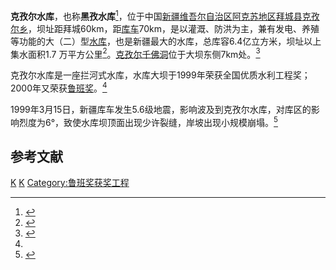 {{Infobox Reservoir | 
|name                     = 克孜尔水库
|nickname                 = 
|image                    = 
|image_caption            = 
|map                      = 
|map_caption              = 
|pushpin_map              = China
|pushpin_map_caption      = 克孜尔水库在中国的位置
|code                     = BKL10500442
|class                    = 大（二）型[[水库|水库]]
|location_of_reservoir    = [[新疆维吾尔自治区|新疆维吾尔自治区]][[阿克苏地区|阿克苏地区]]<br />[[拜城县|拜城县]][[克孜尔乡|克孜尔乡]]
|location_of_dam          = 
|inflow                   = [[木扎提河|木扎提河]]、[[黑孜河|黑孜河]]
|outflow                  = [[木扎提河|木扎提河]]（[[渭干河|渭干河]]）
|catchment_area           = 
|reservoir_area           = 
|mean_depth               = 
|maximum_depth            = 
|flood_level              = 1149.6
|normal_water_level       = 
|dead_water_level         = 
|water_quality            = 
|island                   = 
|maximum_storage_capacity = 6.4亿
|normal_storage_capacity  = 
|dead_storage_capacity    = 
|type_of_dam              = 粘土防渗心墙沙砾坝
|elevation_of_dam         = 
|height_of_dam            = 主坝44，副坝32.6
|length_of_dam            = 主坝920，副坝1288
|width_of_dam             = 
|installed_capacity       = 
|irrigated_area           = 
|start                    = 
|complete                 = 1995年
|cost                     = 3.74亿元
|emigrate                 = 
|latd = 41
|latm = 44
|lats = 34
|latNS = N
|longd = 82
|longm = 26
|longs = 15
|longEW = E
|website = 
|footnotes = <ref>{{Cite web |url=http://www.tsdh.net/%E6%B0%B4%E5%88%A9%E6%96%87%E7%8C%AE%E6%B1%87%E7%BC%96/PDF%E6%96%87%E6%A1%A3/%E4%B8%AD%E5%9B%BD%E6%B0%B4%E5%BA%93%E5%90%8D%E7%A7%B0%E4%BB%A3%E7%A0%81.pdf |title=中国水库名称代码 |accessdate=2020-09-30 |archive-date=2015-05-05 |archive-url=https://web.archive.org/web/20150505182029/http://www.tsdh.net/%E6%B0%B4%E5%88%A9%E6%96%87%E7%8C%AE%E6%B1%87%E7%BC%96/PDF%E6%96%87%E6%A1%A3/%E4%B8%AD%E5%9B%BD%E6%B0%B4%E5%BA%93%E5%90%8D%E7%A7%B0%E4%BB%A3%E7%A0%81.pdf |dead-url=yes }}</ref><ref name="克孜尔水库">{{Cite web |url=http://www.aks.gov.cn/?thread-2964-1.html |title=克孜尔水库 |access-date=2010-10-06 |archive-url=https://web.archive.org/web/20100917111025/http://aks.gov.cn/?thread-2964-1.html |archive-date=2010-09-17 |dead-url=yes }}</ref><ref name="倪明">{{cite journal |title=克孜尔水库大坝震后检查与安全监测 |author=倪明 |journal=大坝与安全 |year=2003 |volume= |issue=5 |pages=9-11 |url=http://www.cqvip.com/qk/90668x/200305/8466921.html }}</ref>
}}
'''克孜尔水库'''，也称'''黑孜水库'''<ref name="李爱玲1994">{{cite journal |author1=李爱玲 |author2=周聿超 |title=新疆渭干河黑孜水库年径流随机数学模型的建立 |journal=干旱区地理 |date=1994 |issue=3 |pages=66-73}}</ref>，位于中国[[新疆维吾尔自治区|新疆维吾尔自治区]][[阿克苏地区|阿克苏地区]][[拜城县|拜城县]][[克孜尔乡|克孜尔乡]]，坝址距拜城60km，距[[库车|库车]]70km，是以灌溉、防洪为主，兼有发电、养殖等功能的大（二）型[[水库|水库]]，也是新疆最大的水库，总库容6.4亿立方米，坝址以上集水面积1.7 万平方公里<ref>{{cite book|title=中国西部大开发指南|url=https://books.google.com/books?id=9WtbAAAAIAAJ|year=2000|publisher=吉林文史出版社|pages=458-}}</ref>。[[克孜尔千佛洞|克孜尔千佛洞]]位于大坝东侧7km处。<ref>{{cite journal |title=库车千佛洞的环境及箕保护 |author=袁国映 |journal=新疆环境保护 |year=2000 |volume=22 |issue=1 |pages=054-056 |url=http://docs.google.com/viewer?a=v&q=cache:B7lpQxWS3kUJ:seekspace.resip.ac.cn/bitstream/2239/13753/1/File_10762.pdf+%E5%85%8B%E5%AD%9C%E5%B0%94%E6%B0%B4%E5%BA%93+%E6%B0%B4%E4%BD%8D&hl=en&pid=bl&srcid=ADGEESixrbsRClESgeZjztzwvaVazKjhp0hwIYdOgMBculpmQ_CHBzFVm-ysct4FHMgCmbHn2kx6omLvtlYjqEIQLjJgXTKkKs0bQvHSwycnvdL7YgDh2MfrRgdh5lDd5EhmtnFlH_R-&sig=AHIEtbTBi2_sPxlfMmHngBukTemGTXPCiw |access-date=2020-12-19 |archive-date=2016-06-03 |archive-url=https://web.archive.org/web/20160603000856/http://docs.google.com/viewer?a=v&q=cache%3AB7lpQxWS3kUJ%3Aseekspace.resip.ac.cn%2Fbitstream%2F2239%2F13753%2F1%2FFile_10762.pdf+%E5%85%8B%E5%AD%9C%E5%B0%94%E6%B0%B4%E5%BA%93+%E6%B0%B4%E4%BD%8D&hl=en&pid=bl&srcid=ADGEESixrbsRClESgeZjztzwvaVazKjhp0hwIYdOgMBculpmQ_CHBzFVm-ysct4FHMgCmbHn2kx6omLvtlYjqEIQLjJgXTKkKs0bQvHSwycnvdL7YgDh2MfrRgdh5lDd5EhmtnFlH_R-&sig=AHIEtbTBi2_sPxlfMmHngBukTemGTXPCiw |dead-url=no }}</ref>

克孜尔水库是一座拦河式水库，水库大坝于1999年荣获全国优质水利工程奖；2000年又荣获[[鲁班奖|鲁班奖]]。<ref name="克孜尔水库"/>

1999年3月15日，新疆库车发生5.6级地震，影响波及到克孜尔水库，对库区的影响烈度为6°，致使水库坝顶面出现少许裂缝，岸坡出现小规模崩塌。<ref>{{cite book|title=地震研究|url=https://books.google.com/books?id=tkEdAQAAIAAJ|year=2001|publisher=云南人民出版社|pages=363-}}</ref>

==参考文献==
{{reflist}}

[[Category:新疆水库|K]]
[[Category:拜城县|K]]
[[Category:鲁班奖获奖工程|Category:鲁班奖获奖工程]]